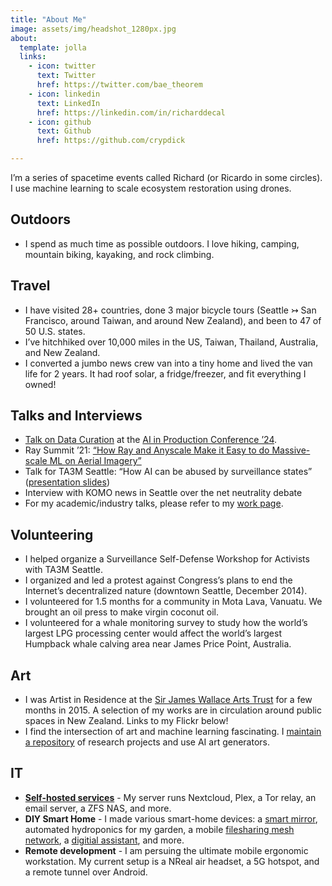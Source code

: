 ```yaml
---
title: "About Me"
image: assets/img/headshot_1280px.jpg
about:
  template: jolla
  links:
    - icon: twitter
      text: Twitter
      href: https://twitter.com/bae_theorem
    - icon: linkedin
      text: LinkedIn
      href: https://linkedin.com/in/richarddecal
    - icon: github
      text: Github
      href: https://github.com/crypdick

---
```


I'm a series of spacetime events called Richard (or Ricardo in some circles). I use machine learning to scale ecosystem restoration using drones.

## Outdoors

- I spend as much time as possible outdoors. I love hiking, camping, mountain biking, kayaking, and rock climbing.

## Travel

- I have visited 28+ countries, done 3 major bicycle tours (Seattle ↣ San Francisco, around Taiwan, and around New Zealand), and been to 47 of 50 U.S. states.
- I've hitchhiked over 10,000 miles in the US, Taiwan, Thailand, Australia, and New Zealand.
- I converted a jumbo news crew van into a tiny home and lived the van life for 2 years. It had roof solar, a fridge/freezer, and fit everything I owned!

## Talks and Interviews

- [Talk on Data Curation](https://www.youtube.com/watch?v=VI3qfpePqo4) at the [AI in Production Conference '24](https://www.aiinproduction.com/).
- Ray Summit '21: 
  ["How Ray and Anyscale Make it Easy to do Massive-scale ML on Aerial Imagery"](https://raysummit.anyscale.com/content/Videos/dJRSr3NJLSP4h9CT8)
- Talk for TA3M Seattle: "How AI can be abused by surveillance
  states" ([presentation slides](https://docs.google.com/presentation/d/1lfn3T7R-ufjbzfmlVSMgAIyjC6hYhTTC41LMleQNFcQ/edit?usp=sharing))
- Interview with KOMO news in Seattle over the net neutrality debate
- For my academic/industry talks, please refer to my <a href="/work">work page</a>.

## Volunteering

- I helped organize a Surveillance Self-Defense Workshop for Activists with TA3M Seattle.
- I organized and led a protest against Congress's plans to end the Internet's decentralized nature (downtown Seattle,
  December 2014).
- I volunteered for 1.5 months for a community in Mota Lava, Vanuatu. We brought an oil press to make virgin coconut oil.
- I volunteered for a whale monitoring survey to study how the world's largest LPG processing center
  would affect the world's largest Humpback whale calving area near James Price Point, Australia.

## Art

- I was Artist in Residence at the [Sir James Wallace Arts Trust](www.wallaceartstrust.org.nz) for a few months in 2015.
  A selection of my works are in circulation around public spaces in New Zealand. Links to my Flickr below!
- I find the intersection of art and machine learning fascinating.
  I [maintain a repository](https://github.com/crypdick/awesome-neural-art) of research projects and use AI art generators.

## IT

- [**Self-hosted services**](https://github.com/awesome-selfhosted/awesome-selfhosted) - My server runs Nextcloud, Plex, a Tor relay, an email server, a ZFS NAS, and more.
- **DIY Smart Home** - I made various smart-home devices: a [smart mirror](https://magicmirror.builders/), automated hydroponics for my garden, a mobile [filesharing mesh network](https://github.com/PirateBox-Dev/PirateBox-Mesh), a [digitial assistant](https://mycroft.ai/), and more.
- **Remote development** - I am persuing the ultimate mobile ergonomic workstation. My current setup is a NReal air headset, a 5G hotspot, and a remote tunnel over Android.